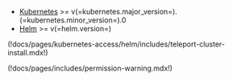 - [Kubernetes](https://kubernetes.io) >= v(=kubernetes.major_version=).(=kubernetes.minor_version=).0
- [Helm](https://helm.sh) >= v(=helm.version=)

(!docs/pages/kubernetes-access/helm/includes/teleport-cluster-install.mdx!)

(!docs/pages/includes/permission-warning.mdx!)
